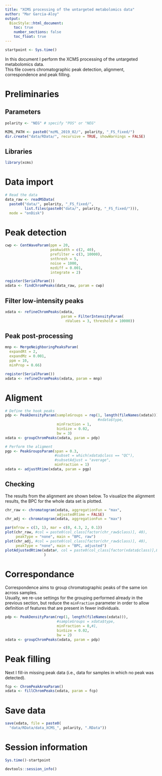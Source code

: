 ```yaml
---
title: "XCMS processing of the untargeted metabolomics data"
author: "Mar Garcia-Aloy"
output: 
  BiocStyle::html_document:
    toc: true
    number_sections: false
    toc_float: true
---
```


```r
startpoint <- Sys.time()
```

In this document I perform the XCMS processing of the untargeted metabolomics 
data.  
This file covers chromatographic peak detection, alignment, correspondence and peak filling.


# Preliminaries

## Parameters

```r
polarity <- "NEG" # specify "POS" or "NEG"

MZML_PATH <- paste0("mzML_2019_02/", polarity, "_FS_fixed/")
dir.create("data/RData/", recursive = TRUE, showWarnings = FALSE)
```


## Libraries

```r
library(xcms)
```


# Data import

```r
# Read the data
data_raw <- readMSData(
  paste0("data/", polarity, "_FS_fixed/",
         list.files(paste0("data/", polarity, "_FS_fixed/"))),
  mode = "onDisk")
```


# Peak detection

```r
cwp <- CentWaveParam(ppm = 20,
                     peakwidth = c(2, 40),
                     prefilter = c(3, 10000),
                     snthresh = 5,
                     noise = 1000,
                     mzdiff = 0.001,
                     integrate = 2)

register(SerialParam())
xdata <- findChromPeaks(data_raw, param = cwp)
```


## Filter low-intensity peaks

```r
xdata <- refineChromPeaks(xdata, 
                          param = FilterIntensityParam(
                            nValues = 3, threshold = 10000))
```


## Peak post-processing

```r
mnp <- MergeNeighboringPeaksParam(
  expandRt = 2, 
  expandMz = 0.001, 
  ppm = 10,
  minProp = 0.66)

register(SerialParam())
xdata <- refineChromPeaks(xdata, param = mnp)
```


# Aligment

```r
# Define the hook peaks
pdp <- PeakDensityParam(sampleGroups = rep(1, length(fileNames(xdata))),
                                           #xdata$type,
                        minFraction = 1,
                        binSize = 0.02,
                        bw = 3)
xdata <- groupChromPeaks(xdata, param = pdp)

# Perform the aligment
pgp <- PeakGroupsParam(span = 0.3,
                       #subset = which(xdata$class == "QC"),
                       #subsetAdjust = "average",
                       minFraction = 1)
xdata <- adjustRtime(xdata, param = pgp)
```


## Checking

The results from the alignment are shown below. 
To visualize the alignment results, the BPC for the whole data set is plotted.

```r
chr_raw <- chromatogram(xdata, aggregationFun = "max", 
                        adjustedRtime = FALSE)
chr_adj <- chromatogram(xdata, aggregationFun = "max")

par(mfrow = c(3, 1), mar = c(0, 4.3, 2, 0.1))
plot(chr_raw, #col = paste0(col_class[factor(chr_raw$class)], 40),
     peakType = "none", main = "BPC, raw")
plot(chr_adj, #col = paste0(col_class[factor(chr_raw$class)], 40),
     peakType = "none", main = "BPC, adjusted")
plotAdjustedRtime(xdata#, col = paste0(col_class[factor(xdata$class)],80)
                  )
```


# Correspondance

Correspondence aims to group chromatographic peaks of the same ion across samples.  
Usually, we re-use settings for the grouping performed already in the previous
section, but reduce the `minFraction` parameter in order to
allow definition of features that are present in fewer individuals. 

```r
pdp <- PeakDensityParam(rep(1, length(fileNames(xdata))),
                        #sampleGroups = xdata$type,
                        minFraction = 0,#1,
                        binSize = 0.02,
                        bw = 2)
xdata <- groupChromPeaks(xdata, param = pdp)
```


# Peak filling

Next I fill-in missing peak data (i.e., data for samples in which no 
peak was detected).

```r
fcp <- ChromPeakAreaParam()
xdata <- fillChromPeaks(xdata, param = fcp)
```


# Save data

```r
save(xdata, file = paste0(
  "data/RData/data_XCMS_", polarity, ".RData"))
```


# Session information

```r
Sys.time()-startpoint

devtools::session_info()
```
